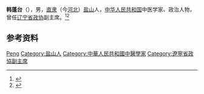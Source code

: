 '''韩蓬台'''（{{bd|1904年||1960年|}}），男，[[直隶|直隶]]（今[[河北|河北]]）[[盐山|盐山]]人，[[中华人民共和国|中华人民共和国]]中医学家、政治人物，曾任[[辽宁省政协|辽宁省政协]]副主席。<ref>{{cite book|title=中囯人名大辞典·当代人物卷|author=廖盖隆等编|year=1990|publisher=上海辞书出版社|location=上海|page=}}</ref><ref>{{Cite book|title=中华人民共和国职官志|author=何虎生, 李耀东, 向常福主编|publisher=中国社会出版社|year=2003|isbn=9787800883934|location=北京|pages=}}</ref>

== 参考资料 ==
{{reflist}}

{{中国人物小作品}}

{{Authority control}}
{{DEFAULTSORT:Han韩}}
[[Category:韩姓|Peng]]
[[Category:盐山人|Category:盐山人]]
[[Category:中華人民共和國中醫學家|Category:中華人民共和國中醫學家]]
[[Category:遼寧省政協副主席|Category:遼寧省政協副主席]]